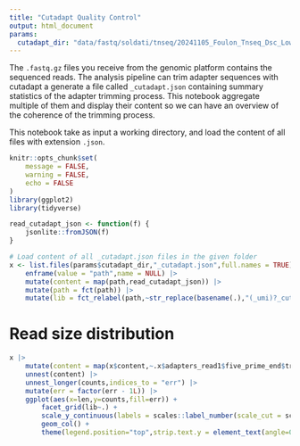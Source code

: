 ```yaml
---
title: "Cutadapt Quality Control"
output: html_document
params:
  cutadapt_dir: "data/fastq/soldati/tnseq/20241105_Foulon_Tnseq_Dsc_Lowbinders"
---
```


The `.fastq.gz` files you receive from the genomic platform contains the sequenced reads.
The analysis pipeline can trim adapter sequences with cutadapt a generate a file called `_cutadapt.json` containing summary statistics of the adapter trimming process. This notebook aggregate multiple of them and display their content so we can have an overview of the coherence of the trimming process.

This notebook take as input a working directory, and load the content of all files with extension `.json`.



```r
knitr::opts_chunk$set(
	message = FALSE,
	warning = FALSE,
	echo = FALSE
)
library(ggplot2)
library(tidyverse)

read_cutadapt_json <- function(f) {
	jsonlite::fromJSON(f)
}
```


```r
# Load content of all _cutadapt.json files in the given folder
x <- list.files(params$cutadapt_dir,"_cutadapt.json",full.names = TRUE) |>
	enframe(value = "path",name = NULL) |>
	mutate(content = map(path,read_cutadapt_json)) |> 
	mutate(path = fct(path)) |>
	mutate(lib = fct_relabel(path,~str_replace(basename(.),"(_umi)?_cutadapt.json$","")))
```


# Read size distribution
```r
x |>
	mutate(content = map(x$content,~.x$adapters_read1$five_prime_end$trimmed_lengths[[1]])) |>
	unnest(content) |>
	unnest_longer(counts,indices_to = "err") |>
	mutate(err = factor(err - 1L)) |>
	ggplot(aes(x=len,y=counts,fill=err)) + 
		facet_grid(lib~.) +
		scale_y_continuous(labels = scales::label_number(scale_cut = scales::cut_short_scale())) +
		geom_col() + 
		theme(legend.position="top",strip.text.y = element_text(angle=0))
```








